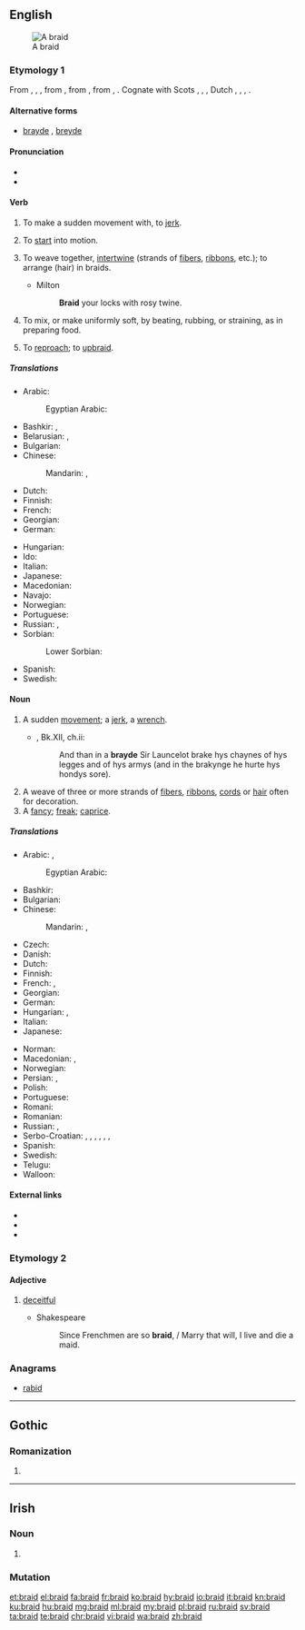 ==English==
{{wikipedia}}
[[Image:Flechten 2.jpg|thumb|A braid]]

===Etymology 1===
From {{etyl|enm|en}} {{term|braiden|lang=enm}}, {{term|breiden|lang=enm}}, {{term|bræiden|lang=enm}}, from {{etyl|ang|en}} {{m|ang|breġdan||to move quickly, pull, shake, swing, throw (wrestling), draw (sword), drag; bend, weave, braid, knit, join together; change color, vary, be transformed; bind, knot; move, be pulled; flash}}, from {{etyl|gem-pro|en}} {{m|gem-pro|*bregdaną||to flicker, flutter, jerk, tug, twitch, flinch, move, swing}}, from {{etyl|ine-pro|en}} {{m|ine-pro|*bʰrēḱ-}}, {{m|ine-pro|*bʰrēǵ-||to shine, shimmer}}. Cognate with Scots {{term|brade|lang=sco}}, {{term|braid||to move quickly or suddenly|lang=sco}}, {{etyl|fy|-}} {{term|breidzje|lang=fy}}, Dutch {{term|breien||to knit|lang=nl}}, {{etyl|nds|-}} {{term|breiden|lang=nds}}, {{etyl|bar|-}} {{term|bretten||to move quickly, twitch|lang=bar}}, {{etyl|is|-}} {{term|bregða||to move quickly, jerk|lang=is}}.

====Alternative forms====
* [[brayde]] {{qualifier|obsolete}}, [[breyde]] {{qualifier|obsolete}}

====Pronunciation====
* {{IPA|/bɹeɪd/|lang=en}}
* {{rhymes|eɪd|lang=en}}

====Verb====
{{en-verb|braids|braiding|braided|braided|past_ptc2=browden|past_ptc2_qual=obsolete}}

# {{context|obsolete|transitive|lang=en}} To make a sudden movement with, to [[jerk]].
# {{context|archaic|intransitive|lang=en}} To [[start]] into motion.
# {{context|transitive|lang=en}} To weave together, [[intertwine]] (strands of [[fibers]], [[ribbon]]s, etc.); to arrange (hair) in braids.
#* Milton
#*: '''Braid''' your locks with rosy twine.
# To mix, or make uniformly soft, by beating, rubbing, or straining, as in preparing food.
# {{context|obsolete|lang=en}} To [[reproach]]; to [[upbraid]].
#: {{rfquotek|Shakespeare}}

=====Translations=====
{{trans-top|intertwine}}
* Arabic: {{t|ar|يُضَفِر|sc=Deva}}
*: Egyptian Arabic: {{t|arz|يضفر|tr=yeḍafar|sc=Arab}}
* Bashkir: {{t|ba|ишеү|sc=Cyrl}}, {{t|ba|үреү|sc=Cyrl}}
* Belarusian: {{t|be|плесці|tr=pljésci|sc=Cyrl|impf}}, {{t|be|сплесці|tr=spljésci|sc=Cyrl|pf}}
* Bulgarian: {{t+|bg|сплитам}}
* Chinese:
*: Mandarin: {{t|cmn|編織|sc=Hani}}, {{t+|cmn|编织|tr=biānzhī|sc=Hani}}
* Dutch: {{t+|nl|vlechten}}
* Finnish: {{t+|fi|letittää}}
* French: {{t+|fr|tresser}}
* Georgian: {{t-needed|ka}}
* German: {{t+|de|flechten}}
{{trans-mid}}
* Hungarian: {{t+|hu|befon}}
* Ido: {{t+|io|tresigar}}
* Italian: {{t+|it|intrecciare}}
* Japanese: {{t|ja|編む|tr=あむ, amu|sc=Jpan}}
* Macedonian: {{t|mk|испреплетува|tr=ispreplétuva}}
* Navajo: {{t|nv|yibizh}}
* Norwegian: {{t+|no|flette}}
* Portuguese: {{t+|pt|trançar|f}}
* Russian: {{t+|ru|плести́|impf}}, {{t+|ru|сплести́|pf}}
* Sorbian:
*: Lower Sorbian: {{t|dsb|plasć|impf}}
* Spanish: {{t+|es|trenzar}}
* Swedish: {{t+|sv|fläta}}
{{trans-bottom}}

====Noun====
{{en-noun}}

# {{context|obsolete|lang=en}} A sudden [[movement]]; a [[jerk]], a [[wrench]]. {{defdate|11<sup>th</sup>-17<sup>th</sup>c.}}
#* {{RQ:Mlry MrtArthr2}}, Bk.XII, ch.ii:
#*: And than in a '''brayde''' Sir Launcelot brake hys chaynes of hys legges and of hys armys (and in the brakynge he hurte hys hondys sore){{nb...}}.
#: {{rfquotek|Sackville}}
# A weave of three or more strands of [[fiber]]s, [[ribbon]]s, [[cord]]s or [[hair]] often for decoration. {{defdate|from 16<sup>th</sup>c.}}
# A [[fancy]]; [[freak]]; [[caprice]].
#: {{rfquotek|R. Hyrde}}

=====Translations=====
{{trans-top|weave of three or more strands}}
* Arabic: {{t|ar|جَدِيلَة|f}}, {{t|ar|ضَفِيرَة|f}}
*: Egyptian Arabic: {{t|arz|ضفيرة|f|tr=ḍefiira|sc=Arab}}
* Bashkir: {{t|ba|толом|sc=Cyrl}}
* Bulgarian: {{t+|bg|плитка|f}}
* Chinese:
*: Mandarin: {{t|cmn|辮子|sc=Hani}}, {{t+|cmn|辫子|tr=biànzi|sc=Hani}}
* Czech: {{t+|cs|cop|m}}
* Danish: {{t|da|fletning|c}}
* Dutch: {{t+|nl|vlecht}}
* Finnish: {{t+|fi|letti}}
* French: {{t+|fr|tresse|f}}, {{t+|fr|natte|f}}
* Georgian: {{t-needed|ka}}
* German: {{t+|de|Zopf|m}}
* Hungarian: {{t+|hu|copf}}, {{t+|hu|hajfonat}}
* Italian: {{t+|it|treccia|f}}
* Japanese: {{t|ja|組み紐|tr=くみひも, kumihimo|sc=Jpan}}
{{trans-mid}}
* Norman: {{t|nrf|tresse|f}}
* Macedonian: {{t|mk|плетенка|f|tr=plétenka}}, {{t|mk|плетеница|f|tr=pleténica}}
* Norwegian: {{t+|no|flette|m|f}}
* Persian: {{t|fa|گیس بافت|tr=gis-bâft|sc=fa-Arab}}, {{t+|fa|گیس|tr=gis|sc=fa-Arab}}
* Polish: {{t+|pl|warkocz|m}}
* Portuguese: {{t+|pt|trança|f}}
* Romani: {{t|rom|chunra|f}}
* Romanian: {{t+|ro|împletitură|m}}
* Russian: {{t+|ru|коса́|f}}, {{t+|ru|галу́н|m}}
* Serbo-Croatian: {{t|sh|gajtan|m}}, {{t|sh|širit|m}}, {{t|sh|tkanica|f}}, {{t|sh|kika|f}}, {{t|sh|pletenica|f}}, {{t|sh|кика|f}}, {{t|sh|плетеница|f}}
* Spanish: {{t+|es|trenza|f}}
* Swedish: {{t+|sv|fläta|c}}
* Telugu: {{t+|te|జడ|sc=Telu}}
* Walloon: {{t+|wa|trexhe}}
{{trans-bottom}}

====External links====
* {{R:Webster 1913}}
* {{R:Century 1911}}
* {{commonslite}}

===Etymology 2===

====Adjective====
{{en-adj}}

# {{context|obsolete|lang=en}} [[deceitful]]
#* Shakespeare
#*: Since Frenchmen are so '''braid''', / Marry that will, I live and die a maid.

===Anagrams===
* [[rabid#English|rabid]]

----

==Gothic==

===Romanization===
{{got-rom}}

# {{got-romanization of|𐌱𐍂𐌰𐌹𐌳}}

----
==Irish==

===Noun===
{{head|ga|noun form}}

# {{lb|ga|archaic|dialectal}} {{dative singular of|brad|lang=ga}}

===Mutation===
{{ga mut cons|b|raid}}

[[et:braid]]
[[el:braid]]
[[fa:braid]]
[[fr:braid]]
[[ko:braid]]
[[hy:braid]]
[[io:braid]]
[[it:braid]]
[[kn:braid]]
[[ku:braid]]
[[hu:braid]]
[[mg:braid]]
[[ml:braid]]
[[my:braid]]
[[pl:braid]]
[[ru:braid]]
[[sv:braid]]
[[ta:braid]]
[[te:braid]]
[[chr:braid]]
[[vi:braid]]
[[wa:braid]]
[[zh:braid]]